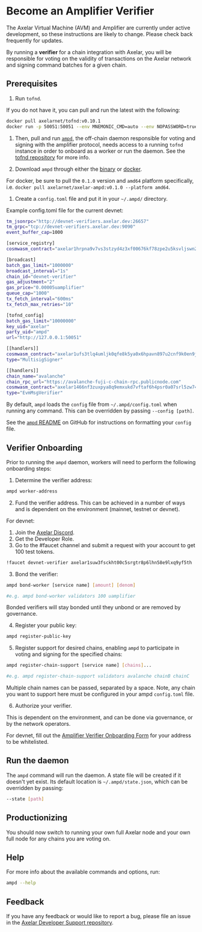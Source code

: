 # Become an Amplifier Verifier


<Callout>
The Axelar Virtual Machine (AVM) and Amplifier are currently under active development, so these instructions are likely to change. Please check back frequently for updates.
</Callout>

By running a **verifier** for a chain integration with Axelar, you will be responsible for voting on the validity of transactions on the Axelar network and signing command batches for a given chain.

## Prerequisites

1. Run `tofnd`. 

If you do not have it, you can pull and run the latest with the following:

```bash
docker pull axelarnet/tofnd:v0.10.1
docker run -p 50051:50051 --env MNEMONIC_CMD=auto --env NOPASSWORD=true -v tofnd:/.tofnd axelarnet/tofnd:v0.10.1
```

1. Then, pull and run [`ampd`](https://github.com/axelarnetwork/axelar-amplifier/tree/main/ampd#worker-onboarding), the off-chain daemon responsible for voting and signing with the amplifier protocol, needs access to a running `tofnd` instance in order to onboard as a worker or run the daemon. See the [tofnd repository](https://github.com/axelarnetwork/tofnd) for more info.

1. Download `ampd` through either the [binary](https://github.com/axelarnetwork/axelar-amplifier/releases/tag/ampd-v0.1.0) or [docker](https://hub.docker.com/r/axelarnet/axelar-ampd).

For docker, be sure to pull the `0.1.0` version and `amd64` platform specifically, i.e. `docker pull axelarnet/axelar-ampd:v0.1.0 --platform amd64`.

1. Create a `config.toml` file and put it in your `~/.ampd/` directory. 

Example config.toml file for the current devnet:

```bash
tm_jsonrpc="http://devnet-verifiers.axelar.dev:26657"
tm_grpc="tcp://devnet-verifiers.axelar.dev:9090"
event_buffer_cap=1000

[service_registry]
cosmwasm_contract="axelar1hrpna9v7vs3stzyd4z3xf00676kf78zpe2u5ksvljswn2vnjp3ystlgl4x"

[broadcast]
batch_gas_limit="1000000"
broadcast_interval="1s"
chain_id="devnet-verifier"
gas_adjustment="2"
gas_price="0.00005uamplifier"
queue_cap="1000"
tx_fetch_interval="600ms"
tx_fetch_max_retries="10"

[tofnd_config]
batch_gas_limit="10000000"
key_uid="axelar"
party_uid="ampd"
url="http://127.0.0.1:50051"

[[handlers]]
cosmwasm_contract="axelar1ufs3tlq4umljk0qfe8k5ya0x6hpavn897u2cnf9k0en9jr7qarqqa9263g"
type="MultisigSigner"

[[handlers]]
chain_name="avalanche"
chain_rpc_url="https://avalanche-fuji-c-chain-rpc.publicnode.com"
cosmwasm_contract="axelar1466nf3zuxpya8q9emxukd7vftaf6h4psr0a07srl5zw74zh84yjq4687qd"
type="EvmMsgVerifier"
```

By default, `ampd` loads the `config` file from `~/.ampd/config.toml` when running any command. This can be overridden by passing `--config [path]`.

See the [`ampd` README](https://github.com/axelarnetwork/axelar-amplifier/blob/main/ampd/README.md) on GitHub for instructions on formatting your `config` file.

## Verifier Onboarding

Prior to running the `ampd` daemon, workers will need to perform the following onboarding steps:

1. Determine the verifier address:

```bash
ampd worker-address
```

2. Fund the verifier address. This can be achieved in a number of ways and is dependent on the environment (mainnet, testnet or devnet).

For devnet:

1. Join the [Axelar Discord](https://discord.com/invite/axelar).
1. Get the Developer Role.
3. Go to the #faucet channel and submit a request with your account to get 100 test tokens.

```bash
!faucet devnet-verifier axelar1suw3fsckht00c5srgtr8p6lhn58e9lxq9yf5th
```

3. Bond the verifier:

```bash
ampd bond-worker [service name] [amount] [denom]

#e.g. ampd bond-worker validators 100 uamplifier
```

Bonded verifiers will stay bonded until they unbond or are removed by governance.

4. Register your public key:

```bash
ampd register-public-key
```

5. Register support for desired chains, enabling `ampd` to participate in voting and signing for the specified chains:

```bash
ampd register-chain-support [service name] [chains]...

#e.g. ampd register-chain-support validators avalanche chainB chainC
```

Multiple chain names can be passed, separated by a space. Note, any chain you want to support here must be configured in your ampd `config.toml` file. 

6. Authorize your verifier. 

This is dependent on the environment, and can be done via governance, or by the network operators.

For devnet, fill out the [Amplifier Verifier Onboarding Form](https://docs.google.com/forms/d/e/1FAIpQLSfQQhk292yT9j8sJF5ARRIE8PpI3LjuFc8rr7xZW7posSLtJA/viewform) for your address to be whitelisted.

## Run the daemon

The `ampd` command will run the daemon. A state file will be created if it doesn't yet exist. Its default location is `~/.ampd/state.json`, which can be overridden by passing:

```bash
--state [path]
```

## Productionizing

You should now switch to running your own full Axelar node and your own full node for any chains you are voting on.

## Help

For more info about the available commands and options, run:

```bash
ampd --help
```

## Feedback

If you have any feedback or would like to report a bug, please file an issue in the [Axelar Developer Support repository](https://github.com/axelarnetwork/support/issues).